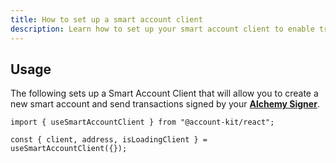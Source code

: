 ```yaml
---
title: How to set up a smart account client
description: Learn how to set up your smart account client to enable transactions onchain
---
```



<HowToSetupSmartAccountClientSnippet />

## Usage

The following sets up a Smart Account Client that will allow you to create a new smart account and send transactions signed by your **[Alchemy Signer](/react/getting-started)**.

```tsx twoslash
import { useSmartAccountClient } from "@account-kit/react";

const { client, address, isLoadingClient } = useSmartAccountClient({});
```

<SmartAccountClientDetailsSnippet />
